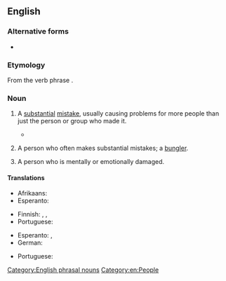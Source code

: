 {{also|screw-up|screw up}}
==English==

===Alternative forms===
* {{l|en|screw-up}}

===Etymology===
From the verb phrase {{m|en|screw up}}.

===Noun===
{{en-noun}}

# {{lb|en|colloquial}} A [[substantial]] [[mistake]], usually causing problems for more people than just the person or group who made it.
#* {{quote-book
|en
|year=1977
|author=John Osborne
|title=White House watch: the Ford years‎
|page=147
|passage=The Ford administration emerged in better shape than it deserved from the fantastic '''screw-up''' that preceded the release of the Rockefeller...}}
# {{lb|en|colloquial}} A person who often makes substantial mistakes; a [[bungler]].
# {{lb|en|colloquial}} A person who is mentally or emotionally damaged.

====Translations====
{{trans-top|substantial mistake}}
* Afrikaans: {{t|af|knaterflater}}
* Esperanto: {{t+|eo|fuŝo}}
{{trans-mid}}
* Finnish: {{t+|fi|moka}}, {{t+|fi|möhläys}}, {{t+|fi|tunarointi}}
* Portuguese: {{t+|pt|vacilo|m}}
{{trans-bottom}}

{{trans-top|person who often makes substantial mistakes}}
* Esperanto: {{t+|eo|fuŝulo}}, {{t+|eo|fuŝisto}}
* German: {{t+|de|Versager|m}}
{{trans-mid}}
* Portuguese: {{t+|pt|vacilão|m}}
{{trans-bottom}}

[[Category:English phrasal nouns]]
[[Category:en:People]]